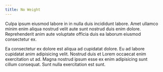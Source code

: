 ```yaml
---
title: No Weight
---
```


Culpa ipsum eiusmod labore in in nulla duis incididunt labore. Amet ullamco minim enim aliqua nostrud velit aute sunt nostrud duis enim dolore. Reprehenderit anim aute voluptate officia duis ea laborum eiusmod consectetur ex.

Ea consectetur ex dolore est aliqua ad cupidatat dolore. Eu ad labore cupidatat anim adipisicing velit. Nostrud duis et Lorem occaecat enim exercitation ut ad. Magna nostrud ipsum esse ex enim adipisicing sunt cillum consequat. Sunt nulla exercitation est sunt.